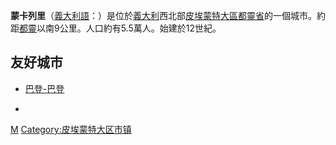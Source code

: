 {{NoteTA
|G1=地名
}}
{{Infobox Italian comune
| img_coa           = Moncalieri-Stemma.gif
| official_name     = 蒙卡列里<br/>Comune di Moncalieri
| latd  = 45 |latm  = 0 |lats  =  |latNS  = N
| longd = 07 |longm = 41 |longs =   |longEW = E 
| name              = 蒙卡列里
| region            = [[皮埃蒙特|皮埃蒙特]] 
| province          = [[都靈省|都靈省]] 
| elevation_m       = 260
| area_total_km2    = 47
| population_as_of  = 2004年12月31日
| population_total  = 55,059
| population_density_km2 = 1171
| timezone          = [[欧洲中部时间|CET]]、[[UTC|UTC]]+1 
| coordinates       = {{coord|45|00|N|7|59|E}}
| telephone         = 011
| postalcode        = 10024
| gentilic          = 
| website           = [http://www.comune.moncalieri.to.it/]
|}}
'''蒙卡列里'''（[[義大利語|義大利語]]：'''{{lang|it|Moncalieri}}'''）是位於[[義大利|義大利]]西北部[[皮埃蒙特大區|皮埃蒙特大區]][[都靈省|都靈省]]的一個城市。約距[[都靈|都靈]]以南9公里。人口約有5.5萬人。始建於12世紀。

==友好城市==
* {{DEU}}[[巴登-巴登|巴登-巴登]]
* {{GRC}}{{tsl|en|Argyroupoli|}} 

{{杜林省市鎮}}

{{DEFAULTSORT:Moncalieri}}
[[Category:都灵广域市市镇|M]]
[[Category:皮埃蒙特大区市镇|Category:皮埃蒙特大区市镇]]